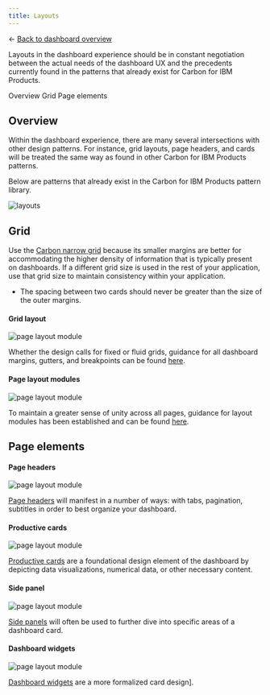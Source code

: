 ```yaml
---
title: Layouts
---
```


<- [Back to dashboard overview](https://pages.github.ibm.com/cdai-design/pal/patterns/dashboards/usage)

<PageDescription>

Layouts in the dashboard experience should be in constant negotiation between the actual needs of the dashboard UX and the precedents currently found in the patterns that already exist for Carbon for IBM Products.

</PageDescription>

<AnchorLinks>
  <AnchorLink>Overview</AnchorLink>
  <AnchorLink>Grid</AnchorLink>
  <AnchorLink>Page elements</AnchorLink>
</AnchorLinks>


## Overview

Within the dashboard experience, there are many several intersections with other design patterns. For instance, grid layouts, page headers, and cards will be treated the same way as found in other Carbon for IBM Products patterns.

Below are patterns that already exist in the Carbon for IBM Products pattern library.

<Row>
  <Column colMd={4} colLg={8}>

![layouts](images/dashboardLayout_hero.png)

</Column>
</Row>


## Grid


Use the [Carbon narrow grid](https://carbondesignsystem.com/guidelines/2x-grid/implementation/#the-narrow-grid) because its smaller margins are better for accommodating the higher density of information that is typically present on dashboards. If a different grid size is used in the rest of your application, use that grid size to maintain consistency within your application.

- The spacing between two cards should never be greater than the size of the outer margins.


<Row>
  <Column colMd={4} colLg={4}>


#### Grid layout

  ![page layout module](/images/layoutColumnsRows.svg)  

  Whether the design calls for fixed or fluid grids, guidance for all dashboard margins, gutters, and breakpoints can be found [here](https://pages.github.ibm.com/cdai-design/pal/components/grid-behaviors).
 

</Column>


  <Column colMd={4} colLg={4}>

  #### Page layout modules

  ![page layout module](/images/layoutsCover.jpg) 

  To maintain a greater sense of unity across all pages, guidance for layout modules has been established and can be found [here](https://pages.github.ibm.com/cdai-design/pal/layouts/library/).

</Column>

</Row>


## Page elements 

<Row>
  <Column colMd={3} colLg={4}>

  #### Page headers

  ![page layout module](/images/pageHeader.png) 

  [Page headers](https://pages.github.ibm.com/cdai-design/pal/components/page-header/usage/) will manifest in a number of ways: with tabs, pagination, subtitles in order to best organize your dashboard.

</Column>

  <Column colMd={3} colLg={4}>

  #### Productive cards

  ![page layout module](/images/card.png) 

  [Productive cards](https://pages.github.ibm.com/cdai-design/pal/components/card/productive/usage) are a foundational design element of the dashboard by depicting data visualizations, numerical data, or other necessary content.

</Column>

  <Column colMd={3} colLg={4}>

  #### Side panel

  ![page layout module](/images/sidepanel.png) 

 [Side panels](https://pages.github.ibm.com/ai-applications/design/components/sidepanel/usage) will often be used to further dive into specific areas of a dashboard card.

</Column>

  <Column colMd={3} colLg={4}>

  #### Dashboard widgets

  ![page layout module](/images/widgets.png) 

  [Dashboard widgets](https://pages.github.ibm.com/cdai-design/cloud-pal/patterns/dashboard-widgets/usage) are a more formalized card design].


</Column>

</Row>